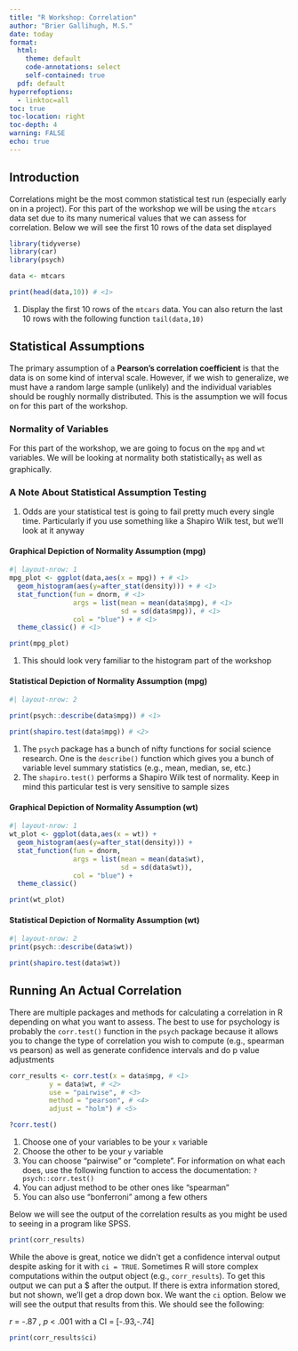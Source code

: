 ```yaml
---
title: "R Workshop: Correlation"
author: "Brier Gallihugh, M.S."
date: today
format: 
  html:
    theme: default
    code-annotations: select
    self-contained: true
  pdf: default
hyperrefoptions:
  - linktoc=all
toc: true
toc-location: right
toc-depth: 4
warning: FALSE
echo: true
---
```


## Introduction

Correlations might be the most common statistical test run (especially early on in a project). For this part of the workshop we will be using the `mtcars` data set due to its many numerical values that we can assess for correlation. Below we will see the first 10 rows of the data set displayed

```r
library(tidyverse)
library(car)
library(psych)

data <- mtcars

print(head(data,10)) # <1>
```
1.  Display the first 10 rows of the `mtcars` data. You can also return the last 10 rows with the following function `tail(data,10)`

## Statistical Assumptions

The primary assumption of a **Pearson's correlation coefficient** is that the data is on some kind of interval scale. However, if we wish to generalize, we must have a random large sample (unlikely) and the individual variables should be roughly normally distributed. This is the assumption we will focus on for this part of the workshop.

### Normality of Variables

For this part of the workshop, we are going to focus on the `mpg` and `wt` variables. We will be looking at normality both statistically~1~ as well as graphically.

::: {.callout-important}
### A Note About Statistical Assumption Testing
1. Odds are your statistical test is going to fail pretty much every single time. Particularly if you use something like a Shapiro Wilk test, but we'll look at it anyway
:::

#### Graphical Depiction of Normality Assumption (mpg)
```r
#| layout-nrow: 1
mpg_plot <- ggplot(data,aes(x = mpg)) + # <1>
  geom_histogram(aes(y=after_stat(density))) + # <1>
  stat_function(fun = dnorm, # <1>
                args = list(mean = mean(data$mpg), # <1>
                            sd = sd(data$mpg)), # <1>
                col = "blue") + # <1>
  theme_classic() # <1>

print(mpg_plot)
```
1. This should look very familiar to the histogram part of the workshop

#### Statistical Depiction of Normality Assumption (mpg)
```r
#| layout-nrow: 2

print(psych::describe(data$mpg)) # <1>

print(shapiro.test(data$mpg)) # <2>
```
1. The `psych` package has a bunch of nifty functions for social science research. One is the `describe()` function which gives you a bunch of variable level summary statistics (e.g., mean, median, se, etc.)
2. The `shapiro.test()` performs a Shapiro Wilk test of normality. Keep in mind this particular test is very sensitive to sample sizes

#### Graphical Depiction of Normality Assumption (wt)
```r
#| layout-nrow: 1
wt_plot <- ggplot(data,aes(x = wt)) +
  geom_histogram(aes(y=after_stat(density))) + 
  stat_function(fun = dnorm,
                args = list(mean = mean(data$wt),
                            sd = sd(data$wt)),
                col = "blue") + 
  theme_classic()

print(wt_plot)
```


#### Statistical Depiction of Normality Assumption (wt)
```r
#| layout-nrow: 2
print(psych::describe(data$wt))

print(shapiro.test(data$wt))
```

## Running An Actual Correlation

There are multiple packages and methods for calculating a correlation in R depending on what you want to assess. The best to use for psychology is probably the  `corr.test()` function in the `psych` package because it allows you to change the type of correlation you wish to compute (e.g., spearman vs pearson) as well as generate confidence intervals and do p value adjustments

```r
corr_results <- corr.test(x = data$mpg, # <1>
          y = data$wt, # <2>
          use = "pairwise", # <3>
          method = "pearson", # <4>
          adjust = "holm") # <5>

?corr.test()
```
1. Choose one of your variables to be your `x` variable
2. Choose the other to be your `y` variable
3. You can choose "pairwise" or "complete". For information on what each does, use the following function to access the documentation: `?psych::corr.test()`
4. You can adjust method to be other ones like "spearman"
5. You can also use "bonferroni" among a few others

Below we will see the output of the correlation results as you might be used to seeing in a program like SPSS. 
```r
print(corr_results)
```

While the above is great, notice we didn't get a confidence interval output despite asking for it with `ci = TRUE`. Sometimes R will store complex computations within the output object (e.g., `corr_results`). To get this output we can put a $ after the output. If there is extra information stored, but not shown, we'll get a drop down box. We want the `ci` option. Below we will see the output that results from this. We should see the following:

$r$ = -.87 , $p$ < .001 with a CI = [-.93,-.74]

```r
print(corr_results$ci)
```
